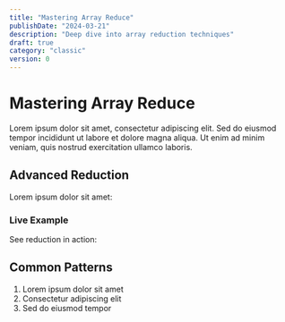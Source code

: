 ```yaml
---
title: "Mastering Array Reduce"
publishDate: "2024-03-21"
description: "Deep dive into array reduction techniques"
draft: true
category: "classic"
version: 0
---
```



# Mastering Array Reduce

Lorem ipsum dolor sit amet, consectetur adipiscing elit. Sed do eiusmod tempor incididunt ut labore et dolore magna aliqua. Ut enim ad minim veniam, quis nostrud exercitation ullamco laboris.

## Advanced Reduction

Lorem ipsum dolor sit amet:

<CodeSnippet file="array-reduce.ts" />

### Live Example

See reduction in action:

<Example component="reduce-example" />

## Common Patterns

1. Lorem ipsum dolor sit amet
2. Consectetur adipiscing elit
3. Sed do eiusmod tempor 
